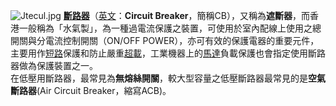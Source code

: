 [[File:Jtecul.jpg|right]]
'''[[斷路器|斷路器]]'''（[[英文|英文]]：'''Circuit Breaker'''，簡稱CB），又稱為'''遮斷器'''，而香港一般稱為「水氣製」，為一種過電流保護之裝置，可使用於室內配線上使用之總開關與分電流控制開關（ON/OFF POWER），亦可有效的保護電器的重要元件，主要用作[[短路|短路]]保護和防止嚴重[[超載|超載]]，工業機器上的[[馬達|馬達]]負載保護也會指定使用斷路器做為保護裝置之一。<br />
在低壓用斷路器，最常見為'''無熔絲開關'''，較大型容量之低壓斷路器最常見的是'''空氣斷路器'''(Air Circuit Breaker，縮寫ACB)。
<noinclude>
</noinclude>